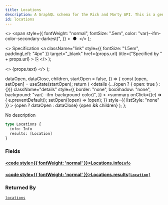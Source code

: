 ```yaml
---
title: Locations
description: A GraphQL schema for the Rick and Morty API. This is a generated file.
id: locations
---
```


  <>
    <span
      style={{
        fontWeight: "normal",
        fontSize: ".5em",
        color: "var(--ifm-color-secondary-darkest)",
      }}
    >
      &nbsp;●&nbsp;
    </span>
  </>
);

  <>
    Specification
    <a
      className="link"
      style={{ fontSize: "1.5em", paddingLeft: "4px" }}
      target="_blank"
      href={props.url}
      title={"Specified by " + props.url}
    >
      ⎘
    </a>
  </>
);

  <>
    <span className={props.class}>{props.text}</span>
  </>
);


  dataOpen,
  dataClose,
  children,
  startOpen = false,
}) => {
  const [open, setOpen] = useState(startOpen);
  return (
    <details
      {...(open ? { open: true } : {})}
      className="details"
      style={{
        border: "none",
        boxShadow: "none",
        background: "var(--ifm-background-color)",
      }}
    >
      <summary
        onClick={(e) => {
          e.preventDefault();
          setOpen((open) => !open);
        }}
        style={{ listStyle: "none" }}
      >
        {open ? dataOpen : dataClose}
      </summary>
      {open && children}
    </details>
  );
};

No description

```graphql
type Locations {
  info: Info
  results: [Location]
}
```

### Fields

#### [<code style={{ fontWeight: 'normal' }}>Locations.<b>info</b></code>](#)<Bullet />[`Info`](/schema/types/objects/info.mdx) <Badge class="badge badge--secondary" text="object"/>

#### [<code style={{ fontWeight: 'normal' }}>Locations.<b>results</b></code>](#)<Bullet />[`[Location]`](/schema/types/objects/location.mdx) <Badge class="badge badge--secondary" text="list"/> <Badge class="badge badge--secondary" text="object"/>

### Returned By

[`locations`](/schema/operations/queries/locations.mdx) <Badge class="badge badge--secondary" text="query"/>
